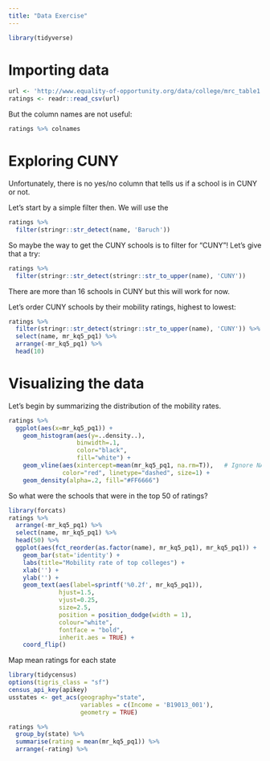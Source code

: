 ```yaml
---
title: "Data Exercise"
---
```


```r
library(tidyverse)
```

# Importing data

```r
url <- 'http://www.equality-of-opportunity.org/data/college/mrc_table1.csv'
ratings <- readr::read_csv(url)
```

But the column names are not useful:

```r
ratings %>% colnames
```

# Exploring CUNY

Unfortunately, there is no yes/no column that tells us if a school is in CUNY or not. 

Let's start by a simple filter then. We will use the 

```r
ratings %>%
  filter(stringr::str_detect(name, 'Baruch'))
```

So maybe the way to get the CUNY schools is to filter for "CUNY"! Let's give that a try:

```r
ratings %>%
  filter(stringr::str_detect(stringr::str_to_upper(name), 'CUNY'))
```

There are more than 16 schools in CUNY but this will work for now.

Let's order CUNY schools by their mobility ratings, highest to lowest:

```r
ratings %>%
  filter(stringr::str_detect(stringr::str_to_upper(name), 'CUNY')) %>% 
  select(name, mr_kq5_pq1) %>%
  arrange(-mr_kq5_pq1) %>%
  head(10)
```

# Visualizing the data

Let's begin by summarizing the distribution of the mobility rates.

```r
ratings %>% 
  ggplot(aes(x=mr_kq5_pq1)) + 
    geom_histogram(aes(y=..density..), 
                   binwidth=.1,
                   color="black",
                   fill="white") +
    geom_vline(aes(xintercept=mean(mr_kq5_pq1, na.rm=T)),   # Ignore NA values for mean
               color="red", linetype="dashed", size=1) +
    geom_density(alpha=.2, fill="#FF6666")
```

So what were the schools that were in the top 50 of ratings?

```r
library(forcats)
ratings %>% 
  arrange(-mr_kq5_pq1) %>%
  select(name, mr_kq5_pq1) %>%
  head(50) %>%
  ggplot(aes(fct_reorder(as.factor(name), mr_kq5_pq1), mr_kq5_pq1)) + 
    geom_bar(stat='identity') + 
    labs(title="Mobility rate of top colleges") +
    xlab('') +
    ylab('') +
    geom_text(aes(label=sprintf('%0.2f', mr_kq5_pq1)), 
              hjust=1.5,
              vjust=0.25,
              size=2.5,
              position = position_dodge(width = 1), 
              colour="white",
              fontface = "bold",
              inherit.aes = TRUE) +
    coord_flip()
```

Map mean ratings for each state

```r
library(tidycensus)
options(tigris_class = "sf")
census_api_key(apikey)
usstates <- get_acs(geography="state",
                    variables = c(Income = 'B19013_001'),
                    geometry = TRUE)

ratings %>%
  group_by(state) %>%
  summarise(rating = mean(mr_kq5_pq1)) %>%
  arrange(-rating) %>%
  
 ```    
